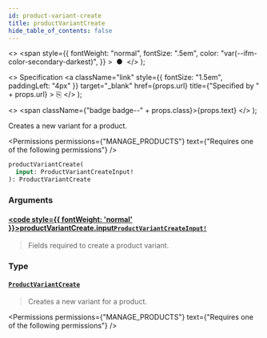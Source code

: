 ```yaml
---
id: product-variant-create
title: productVariantCreate
hide_table_of_contents: false
---
```


  <>
    <span
      style={{
        fontWeight: "normal",
        fontSize: ".5em",
        color: "var(--ifm-color-secondary-darkest)",
      }}
    >
      &nbsp;●&nbsp;
    </span>
  </>
);

  <>
    Specification
    <a
      className="link"
      style={{ fontSize: "1.5em", paddingLeft: "4px" }}
      target="\_blank"
      href={props.url}
      title={"Specified by " + props.url}
    >
      ⎘
    </a>
  </>
);

  <>
    <span className={"badge badge--" + props.class}>{props.text}</span>
  </>
);

Creates a new variant for a product.

<Permissions
  permissions={"MANAGE_PRODUCTS"}
  text={"Requires one of the following permissions"}
/>

```graphql
productVariantCreate(
  input: ProductVariantCreateInput!
): ProductVariantCreate
```

### Arguments

#### [<code style={{ fontWeight: 'normal' }}>productVariantCreate.<b>input</b></code>](#)<Bullet />[`ProductVariantCreateInput!`](../../../api-reference/products/inputs/product-variant-create-input) <Badge class="secondary" text="non-null"/> <Badge class="secondary" text="input"/>

> Fields required to create a product variant.

### Type

#### [`ProductVariantCreate`](../../../api-reference/products/objects/product-variant-create) <Badge class="secondary" text="object"/>

> Creates a new variant for a product.

<Permissions
  permissions={"MANAGE_PRODUCTS"}
  text={"Requires one of the following permissions"}
/>

>

